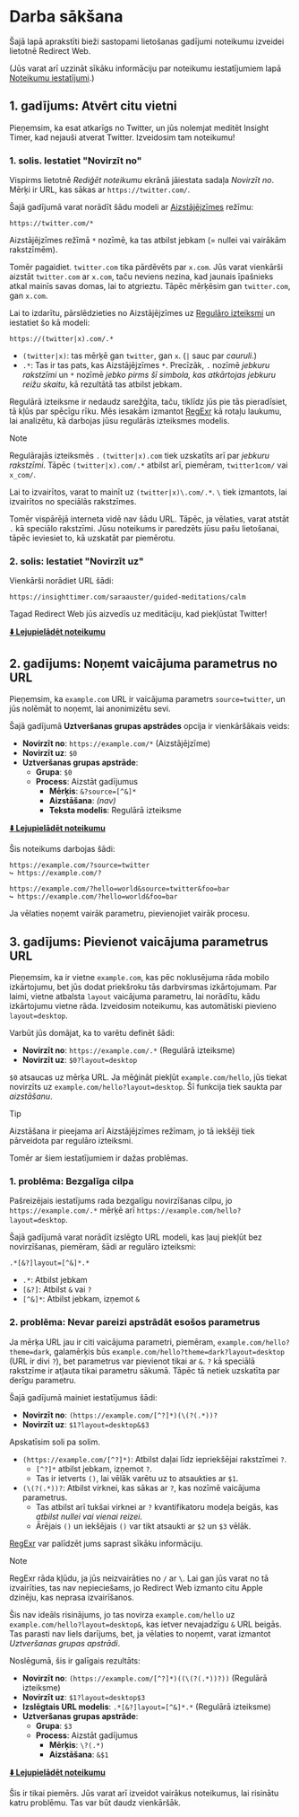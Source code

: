 # Darba sākšana

Šajā lapā aprakstīti bieži sastopami lietošanas gadījumi noteikumu izveidei lietotnē Redirect Web.

(Jūs varat arī uzzināt sīkāku informāciju par noteikumu iestatījumiem lapā [Noteikumu iestatījumi](./rule-settings).)

## 1. gadījums: Atvērt citu vietni

Pieņemsim, ka esat atkarīgs no Twitter, un jūs nolemjat meditēt Insight Timer, kad nejauši atverat Twitter. Izveidosim tam noteikumu!

### 1. solis. Iestatiet "Novirzīt no"

Vispirms lietotnē *Rediģēt noteikumu* ekrānā jāiestata sadaļa *Novirzīt no*. Mērķi ir URL, kas sākas ar `https://twitter.com/`.

Šajā gadījumā varat norādīt šādu modeli ar [Aizstājējzīmes](rule-settings#url-pattern-wildcard) režīmu:

```
https://twitter.com/*
```

Aizstājējzīmes režīmā `*` nozīmē, ka tas atbilst jebkam (= nullei vai vairākām rakstzīmēm).

Tomēr pagaidiet. `twitter.com` tika pārdēvēts par `x.com`. Jūs varat vienkārši aizstāt `twitter.com` ar `x.com`, taču neviens nezina, kad jaunais īpašnieks atkal mainīs savas domas, lai to atgrieztu. Tāpēc mērķēsim gan `twitter.com`, gan `x.com`.

Lai to izdarītu, pārslēdzieties no Aizstājējzīmes uz [Regulāro izteiksmi](rule-settings#url-pattern-regular-expression) un iestatiet šo kā modeli:

```
https://(twitter|x).com/.*
```

* `(twitter|x)`: tas mērķē gan `twitter`, gan `x`. (`|` sauc par *cauruli*.)
* `.*`: Tas ir tas pats, kas Aizstājējzīmes `*`. Precīzāk, `.` nozīmē *jebkuru rakstzīmi* un `*` nozīmē *jebko pirms šī simbola, kas atkārtojas jebkuru reižu skaitu*, kā rezultātā tas atbilst jebkam.

Regulārā izteiksme ir nedaudz sarežģīta, taču, tiklīdz jūs pie tās pieradīsiet, tā kļūs par spēcīgu rīku. Mēs iesakām izmantot [RegExr](https://regexr.com) kā rotaļu laukumu, lai analizētu, kā darbojas jūsu regulārās izteiksmes modelis.

> [!NOTE]
> Regulārajās izteiksmēs `.` `(twitter|x).com` tiek uzskatīts arī par *jebkuru rakstzīmi*. Tāpēc `(twitter|x).com/.*` atbilst arī, piemēram, `twitter1com/` vai `x_com/`.
> 
> Lai to izvairītos, varat to mainīt uz `(twitter|x)\.com/.*`. `\` tiek izmantots, lai izvairītos no speciālās rakstzīmes.
>
> Tomēr vispārējā interneta vidē nav šādu URL. Tāpēc, ja vēlaties, varat atstāt `.` kā speciālo rakstzīmi. Jūsu noteikums ir paredzēts jūsu pašu lietošanai, tāpēc ieviesiet to, kā uzskatāt par piemērotu.

### 2. solis: Iestatiet "Novirzīt uz"

Vienkārši norādiet URL šādi:

```
https://insighttimer.com/saraauster/guided-meditations/calm
```

Tagad Redirect Web jūs aizvedīs uz meditāciju, kad piekļūstat Twitter!

**[⬇️ Lejupielādēt noteikumu](/rules/reduce-twitter-addiction.redirectweb)**

## 2. gadījums: Noņemt vaicājuma parametrus no URL

Pieņemsim, ka `example.com` URL ir vaicājuma parametrs `source=twitter`, un jūs nolēmāt to noņemt, lai anonimizētu sevi.

Šajā gadījumā **Uztveršanas grupas apstrādes** opcija ir vienkāršākais veids:

* **Novirzīt no**: `https://example.com/*` (Aizstājējzīme)
* **Novirzīt uz**: `$0`
* **Uztveršanas grupas apstrāde**:
    * **Grupa**: `$0`
    * **Process**: Aizstāt gadījumus
        * **Mērķis**: `&?source=[^&]*`
        * **Aizstāšana**: *(nav)*
        * **Teksta modelis**: Regulārā izteiksme

**[⬇️ Lejupielādēt noteikumu](/rules/remove-parameters.redirectweb)**

Šis noteikums darbojas šādi:

```
https://example.com/?source=twitter
↪ https://example.com/?

https://example.com/?hello=world&source=twitter&foo=bar
↪ https://example.com/?hello=world&foo=bar
```

Ja vēlaties noņemt vairāk parametru, pievienojiet vairāk procesu.

## 3. gadījums: Pievienot vaicājuma parametrus URL

Pieņemsim, ka ir vietne `example.com`, kas pēc noklusējuma rāda mobilo izkārtojumu, bet jūs dodat priekšroku tās darbvirsmas izkārtojumam. Par laimi, vietne atbalsta `layout` vaicājuma parametru, lai norādītu, kādu izkārtojumu vietne rāda. Izveidosim noteikumu, kas automātiski pievieno `layout=desktop`.

Varbūt jūs domājat, ka to varētu definēt šādi:

* **Novirzīt no**: `https://example.com/.*` (Regulārā izteiksme)
* **Novirzīt uz**: `$0?layout=desktop`

`$0` atsaucas uz mērķa URL. Ja mēģināt piekļūt `example.com/hello`, jūs tiekat novirzīts uz `example.com/hello?layout=desktop`. Šī funkcija tiek saukta par *aizstāšanu*.

> [!TIP]
> Aizstāšana ir pieejama arī Aizstājējzīmes režīmam, jo tā iekšēji tiek pārveidota par regulāro izteiksmi.

Tomēr ar šiem iestatījumiem ir dažas problēmas.

### 1. problēma: Bezgalīga cilpa

Pašreizējais iestatījums rada bezgalīgu novirzīšanas cilpu, jo `https://example.com/.*` mērķē arī `https://example.com/hello?layout=desktop`.

Šajā gadījumā varat norādīt izslēgto URL modeli, kas ļauj piekļūt bez novirzīšanas, piemēram, šādi ar regulāro izteiksmi:

```
.*[&?]layout=[^&]*.*
```

* `.*`: Atbilst jebkam
* `[&?]`: Atbilst `&` vai `?`
* `[^&]*`: Atbilst jebkam, izņemot `&`

### 2. problēma: Nevar pareizi apstrādāt esošos parametrus

Ja mērķa URL jau ir citi vaicājuma parametri, piemēram, `example.com/hello?theme=dark`, galamērķis būs `example.com/hello?theme=dark?layout=desktop` (URL ir divi `?`), bet parametrus var pievienot tikai ar `&`. `?` kā speciālā rakstzīme ir atļauta tikai parametru sākumā. Tāpēc tā netiek uzskatīta par derīgu parametru.

Šajā gadījumā mainiet iestatījumus šādi:

* **Novirzīt no**: `(https://example.com/[^?]*)(\(?(.*))?`
* **Novirzīt uz**: `$1?layout=desktop&$3`

Apskatīsim soli pa solim.

* `(https://example.com/[^?]*)`: Atbilst daļai līdz iepriekšējai rakstzīmei `?`.
    * `[^?]*` atbilst jebkam, izņemot `?`.
    * Tas ir ietverts `()`, lai vēlāk varētu uz to atsaukties ar `$1`.
* `(\(?(.*))?`: Atbilst virknei, kas sākas ar `?`, kas nozīmē vaicājuma parametrus.
    * Tas atbilst arī tukšai virknei ar `?` kvantifikatoru modeļa beigās, kas *atbilst nullei vai vienai reizei*.
    * Ārējais `()` un iekšējais `()` var tikt atsaukti ar `$2` un `$3` vēlāk.

[RegExr](https://regexr.com) var palīdzēt jums saprast sīkāku informāciju.

> [!NOTE]
> RegExr rāda kļūdu, ja jūs neizvairāties no `/` ar `\`. Lai gan jūs varat no tā izvairīties, tas nav nepieciešams, jo Redirect Web izmanto citu Apple dzinēju, kas neprasa izvairīšanos.

Šis nav ideāls risinājums, jo tas novirza `example.com/hello` uz `example.com/hello?layout=desktop&`, kas ietver nevajadzīgu `&` URL beigās. Tas parasti nav liels darījums, bet, ja vēlaties to noņemt, varat izmantot *Uztveršanas grupas apstrādi*.

Noslēgumā, šis ir galīgais rezultāts:

* **Novirzīt no**: `(https://example.com/[^?]*)((\(?(.*))?))` (Regulārā izteiksme)
* **Novirzīt uz**: `$1?layout=desktop$3`
* **Izslēgtais URL modelis**: `.*[&?]layout=[^&]*.*` (Regulārā izteiksme)
* **Uztveršanas grupas apstrāde**:
    * **Grupa**: `$3`
    * **Process**: Aizstāt gadījumus
        * **Mērķis**: `\?(.*)`
        * **Aizstāšana**: `&$1`

**[⬇️ Lejupielādēt noteikumu](/rules/add-parameters.redirectweb)**

Šis ir tikai piemērs. Jūs varat arī izveidot vairākus noteikumus, lai risinātu katru problēmu. Tas var būt daudz vienkāršāk.
